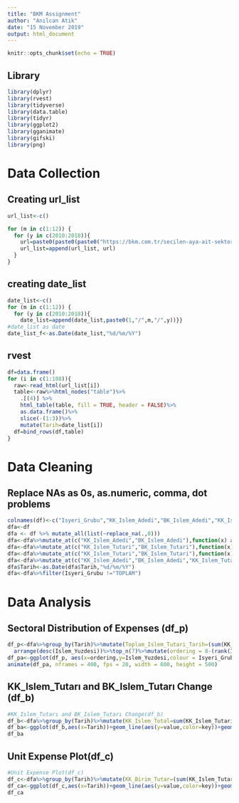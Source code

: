 ---
title: "BKM Assignment"
author: "Anılcan Atik"
date: "15 November 2019"
output: html_document
---

```{r setup, include=FALSE}
knitr::opts_chunk$set(echo = TRUE)
```



## **Library**
```{r library, message=FALSE, warning=FALSE, paged.print=FALSE}
library(dplyr)
library(rvest)
library(tidyverse)
library(data.table)
library(tidyr)
library(ggplot2)
library(gganimate)
library(gifski)
library(png)
```
# **Data Collection**
## **Creating url_list**
```{r url_list, echo=TRUE, message=FALSE, warning=FALSE}
url_list<-c()

for (m in c(1:12)) {
  for (y in c(2010:2018)){
    url=paste0(paste0(paste0("https://bkm.com.tr/secilen-aya-ait-sektorel-gelisim/?filter_year=",y),"&filter_month=",m),"&List=Listele")
    url_list=append(url_list, url)
  }
}
```

## **creating date_list**
```{r date_list, message=FALSE, warning=FALSE}
date_list<-c()
for (m in c(1:12)) {
  for (y in c(2010:2018)){
    date_list=append(date_list,paste0(1,"/",m,"/",y))}}
#date_list as date
date_list_f<-as.Date(date_list,"%d/%m/%Y")
```
## **rvest**
```{r df, message=FALSE, warning=FALSE}
df=data.frame()
for (i in c(1:108)){
  raw<-read_html(url_list[i])
  table<-raw%>%html_nodes("table")%>%
    .[(4)] %>% 
    html_table(table, fill = TRUE, header = FALSE)%>%
    as.data.frame()%>%
    slice(-(1:3))%>%
    mutate(Tarih=date_list[i])
  df=bind_rows(df,table)
}
```
# **Data Cleaning**
## **Replace NAs as 0s, as.numeric, comma, dot problems**
```{r edit,message=FALSE, warning=FALSE}
colnames(df)<-c("Isyeri_Grubu","KK_Islem_Adedi","BK_Islem_Adedi","KK_Islem_Tutari","BK_Islem_Tutari","Tarih")
dfa<-df
dfa <- df %>% mutate_all(list(~replace_na(.,0)))
dfa<-dfa%>%mutate_at(c("KK_Islem_Adedi","BK_Islem_Adedi"),function(x) as.numeric(as.character(gsub('\\.','', x))))
dfa<-dfa%>%mutate_at(c("KK_Islem_Tutari","BK_Islem_Tutari"),function(x) (gsub('\\.','', x)))
dfa<-dfa%>%mutate_at(c("KK_Islem_Tutari","BK_Islem_Tutari"),function(x) (gsub('\\,','.', x)))
dfa<-dfa%>%mutate_at(c("KK_Islem_Adedi","BK_Islem_Adedi","KK_Islem_Tutari","BK_Islem_Tutari"),function(x) as.numeric(x))
dfa$Tarih<-as.Date(dfa$Tarih,"%d/%m/%Y")
dfa<-dfa%>%filter(Isyeri_Grubu !="TOPLAM")
```
# **Data Analysis**

## **Sectoral Distribution of Expenses (df_p)**
```{r df_p, echo=TRUE,message=FALSE, warning=FALSE}
df_p<-dfa%>%group_by(Tarih)%>%mutate(Toplam_Islem_Tutari_Tarih=(sum(KK_Islem_Tutari)+sum(BK_Islem_Tutari)))%>%ungroup()%>%mutate(Islem_Tutari=KK_Islem_Tutari+BK_Islem_Tutari)%>%mutate(Islem_Yuzdesi=Islem_Tutari/Toplam_Islem_Tutari_Tarih)%>%group_by(Tarih)%>%
  arrange(desc(Islem_Yuzdesi))%>%top_n(7)%>%mutate(ordering = 8-(rank(Islem_Yuzdesi,ties.method="max") * 1.0))%>%ungroup()
df_pa<-ggplot(df_p, aes(x=ordering,y=Islem_Yuzdesi,colour = Isyeri_Grubu,fill=Isyeri_Grubu))+geom_tile(aes(y= Islem_Yuzdesi/2, height=Islem_Yuzdesi,width=0.9)) +coord_cartesian(clip = "on", expand = FALSE) +labs(title='{closest_state}', x = "") +theme(plot.title = element_text(hjust = 1, size = 22),axis.ticks.x = element_blank(),axis.text.x  = element_blank()) +transition_states(Tarih,transition_length = 2, state_length = 1) +ease_aes('cubic-in-out')
animate(df_pa, nframes = 400, fps = 20, width = 600, height = 500)
```

## **KK_Islem_Tutarı and BK_Islem_Tutarı Change (df_b)**
```{r df_b, echo=TRUE,message=FALSE, warning=FALSE}
#KK_Islem_Tutarı and BK_Islem_Tutarı Change(df_b)
df_b<-dfa%>%group_by(Tarih)%>%mutate(KK_Islem_Total=sum(KK_Islem_Tutari))%>%mutate(BK_Islem_Total=sum(BK_Islem_Tutari))%>%mutate(Total=KK_Islem_Total+BK_Islem_Total)%>%select(Total,Tarih,BK_Islem_Total,KK_Islem_Total)%>%ungroup()%>%gather(key,value,Total,BK_Islem_Total,KK_Islem_Total)
df_ba<-ggplot(df_b,aes(x=Tarih))+geom_line(aes(y=value,color=key))+geom_line(aes(y=value,color=key))+geom_line(aes(y=value,color=key))
df_ba
```



## **Unit Expense Plot(df_c)**
```{r df_c, echo=TRUE,message=FALSE, warning=FALSE}
#Unit Expense Plot(df_c)
df_c<-dfa%>%group_by(Tarih)%>%mutate(KK_Birim_Tutar=(sum(KK_Islem_Tutari)/sum(KK_Islem_Adedi)))%>%mutate(BK_Birim_Tutar=(sum(BK_Islem_Tutari)/sum(BK_Islem_Adedi)))%>%mutate(Total_Birim_Harcama=KK_Birim_Tutar+BK_Birim_Tutar)%>%gather(key,value,Total_Birim_Harcama,BK_Birim_Tutar,KK_Birim_Tutar)
df_ca<-ggplot(df_c,aes(x=Tarih))+geom_line(aes(y=value,color=key))+geom_line(aes(y=value,color=key))+geom_line(aes(y=value,color=key))
df_ca
```









